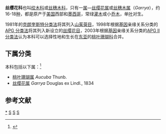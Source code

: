 {{Automatic Taxobox
| taxon = Garryaceae
| image = Garrya elliptica James Roof 3.jpg
| image_caption = ''[[Garrya_elliptica|Garrya elliptica]]''
| authority = Burge, 2011
| subdivision_ranks = [[属|属]]
| subdivision = 参见正文
| synonyms = Aucubaceae
}}

'''丝缨花科'''也叫[[绞木科|绞木科]]或[[丝穗木科|丝穗木科]]，只有一[[属|属]]—[[丝缨花属|丝缨花属]]或[[丝穗木属|丝穗木属]]（''Garrya''），约16-18[[种|种]]，都是原产于[[美国|美国]]西部和[[墨西哥|墨西哥]]，常绿[[灌木|灌木]]或小[[乔木|乔木]]，单[[叶|叶]]对生。

1981年的[[克朗奎斯特分类法|克朗奎斯特分类法]]将其列入[[山茱萸目|山茱萸目]]，1998年根据[[基因|基因]]亲缘关系分类的[[APG_分类法|APG 分类法]]将其列入新设立的[[丝缨花目|丝缨花目]]，2003年根据[[基因|基因]]亲缘关系分类的[[APG_II_分类法|APG II 分类法]]认为本科可以选择性地和生长在[[东亚|东亚]]的[[桃叶珊瑚科|桃叶珊瑚科]]合并。

==下属分类==
本科包括以下属：<ref>{{cite web |title=Garryaceae |url=https://www.gbif.org/species/8805 |website=GBIF}}</ref>
* [[桃叶珊瑚属|桃叶珊瑚属]] ''Aucuba'' Thunb.
* [[丝缨花属|丝缨花属]] ''Garrya'' Douglas ex Lindl., 1834

== 参考文献 ==
{{Reflist}}

{{Commons category|Garryaceae}}
{{Taxonbar|from=Q122844}}

[[Category:丝缨花科|*]]
[[Category:植物科名|S]]
[[Category:丝缨花目|S]]
[[Category:_2011年描述的分类群|S]]